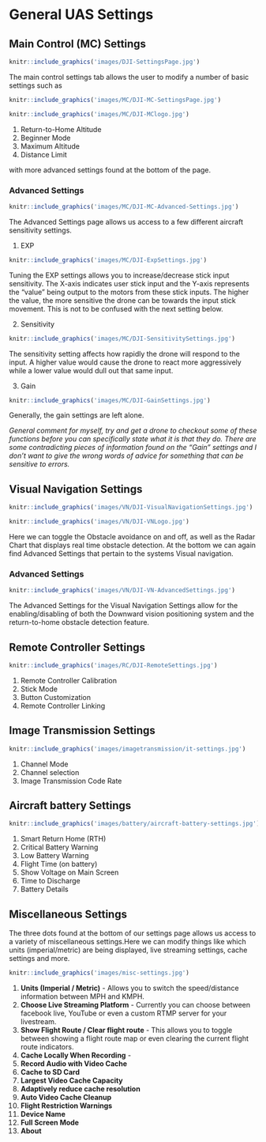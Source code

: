 # General UAS Settings {#ch-uas-settings.Rmd}

## Main Control (MC) Settings

```r
knitr::include_graphics('images/DJI-SettingsPage.jpg')
```  


The main control settings tab allows the user to modify a number of basic settings such as

```r
knitr::include_graphics('images/MC/DJI-MC-SettingsPage.jpg')
```   

```r
knitr::include_graphics('images/MC/DJI-MClogo.jpg')
```

1. Return-to-Home Altitude
2. Beginner Mode
3. Maximum Altitude
4. Distance Limit


with more advanced settings found at the bottom of the page. 

### Advanced Settings

```r
knitr::include_graphics('images/MC/DJI-MC-Advanced-Settings.jpg')
```

The Advanced Settings page allows us access to a few different aircraft sensitivity settings.

1. EXP

```r
knitr::include_graphics('images/MC/DJI-ExpSettings.jpg')
```

Tuning the EXP settings allows you to increase/decrease stick input sensitivity. The X-axis indicates user stick input and the Y-axis represents the "value" being output to the motors from these stick inputs. The higher the value, the more sensitive the drone can be towards the input stick movement. This is not to be confused with the next setting below. 

2. Sensitivity

```r
knitr::include_graphics('images/MC/DJI-SensitivitySettings.jpg')
```

The sensitivity setting affects how rapidly the drone will respond to the input. A higher value would cause the drone to react more aggressively while a lower value would dull out that same input.  

3. Gain

```r
knitr::include_graphics('images/MC/DJI-GainSettings.jpg')
```

Generally, the gain settings are left alone. 

*General comment for myself, try and get a drone to checkout some of these functions before you can specifically state what it is that they do. There are some contradicting pieces of information found on the "Gain" settings and I don't want to give the wrong words of advice for something that can be sensitive to errors.*

## Visual Navigation Settings

```r
knitr::include_graphics('images/VN/DJI-VisualNavigationSettings.jpg')
```

```r
knitr::include_graphics('images/VN/DJI-VNLogo.jpg')
```

Here we can toggle the Obstacle avoidance on and off, as well as the Radar Chart that displays real time obstacle detection. At the bottom we can again find Advanced Settings that pertain to the systems Visual navigation.

### Advanced Settings

```r
knitr::include_graphics('images/VN/DJI-VN-AdvancedSettings.jpg')
```


The Advanced Settings for the Visual Navigation Settings allow for the enabling/disabling of both the Downward vision positioning system and the return-to-home obstacle detection feature.

## Remote Controller Settings
```r
knitr::include_graphics('images/RC/DJI-RemoteSettings.jpg')
```


1. Remote Controller Calibration
2. Stick Mode
3. Button Customization
4. Remote Controller Linking


## Image Transmission Settings
```r
knitr::include_graphics('images/imagetransmission/it-settings.jpg')
```

1. Channel Mode
2. Channel selection
3. Image Transmission Code Rate

## Aircraft battery Settings

```r
knitr::include_graphics('images/battery/aircraft-battery-settings.jpg')
```
1. Smart Return Home (RTH)
2. Critical Battery Warning
3. Low Battery Warning
4. Flight Time (on battery)
5. Show Voltage on Main Screen
6. Time to Discharge
7. Battery Details

## Miscellaneous Settings

The three dots found at the bottom of our settings page allows us access to a variety of miscellaneous settings.Here we can modify things like which units (imperial/metric) are being displayed, live streaming settings, cache settings and more. 

```r
knitr::include_graphics('images/misc-settings.jpg')
```

1. **Units (Imperial / Metric)** - Allows you to switch the speed/distance information between MPH and KMPH.
2. **Choose Live Streaming Platform** - Currently you can choose between facebook live, YouTube or even a custom RTMP server for your livestream.
3. **Show Flight Route / Clear flight route** - This allows you to toggle between showing a flight route map or even clearing the current flight route indicators. 
4. **Cache Locally When Recording** - 
5. **Record Audio with Video Cache**
6. **Cache to SD Card**
7. **Largest Video Cache Capacity**
8. **Adaptively reduce cache resolution**
9. **Auto Video Cache Cleanup**
10. **Flight Restriction Warnings**
11. **Device Name**
12. **Full Screen Mode**
13. **About**